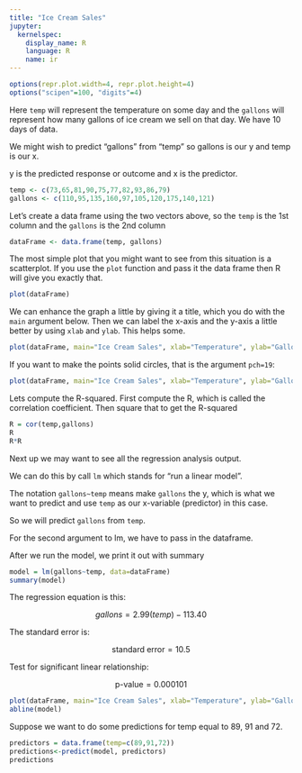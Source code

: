 ```yaml
---
title: "Ice Cream Sales"
jupyter:
  kernelspec:
    display_name: R
    language: R
    name: ir
---
```


```r
options(repr.plot.width=4, repr.plot.height=4)
options("scipen"=100, "digits"=4)
```

Here `temp` will represent the temperature on some day and the `gallons` will represent how many gallons of ice cream we sell on that day. We have 10 days of data.

We might wish to predict "gallons" from "temp" so gallons is our y and temp is our x. 

y is the predicted response or outcome and x is the predictor.

```r
temp <- c(73,65,81,90,75,77,82,93,86,79)
gallons <- c(110,95,135,160,97,105,120,175,140,121)
```

Let's create a data frame using the two vectors above, so the `temp` is the 1st column and the `gallons` is the 2nd column

```r
dataFrame <- data.frame(temp, gallons)
```

The most simple plot that you might want to see from this situation is a scatterplot. If you use the `plot` function and pass it the data frame then R will give you exactly that.

```r
plot(dataFrame)
```

We can enhance the graph a little by giving it a title, which you do with the `main` argument below. Then we can label the x-axis and the y-axis a little better by using `xlab` and `ylab`. This helps some.

```r
plot(dataFrame, main="Ice Cream Sales", xlab="Temperature", ylab="Gallons Sold")
```

If you want to make the points solid circles, that is the argument `pch=19`:

```r
plot(dataFrame, main="Ice Cream Sales", xlab="Temperature", ylab="Gallons Sold", pch=19)
```

Lets compute the R-squared. First compute the R, which is called the correlation coefficient. Then square that to get the R-squared

```r
R = cor(temp,gallons)
R
R*R
```

Next up we may want to see all the regression analysis output. 

We can do this by call `lm` which stands for "run a linear model". 

The notation `gallons~temp` means make `gallons` the y, which is what we want to predict and use `temp` as our x-variable (predictor) in this case.

 So we will predict `gallons` from `temp`. 

For the second argument to lm, we have to pass in the dataframe.

After we run the model, we print it out with summary

```r
model = lm(gallons~temp, data=dataFrame)
summary(model)
```

The regression equation is this:

$$ gallons = 2.99(temp) - 113.40 $$   
    
The standard error is:

$$ \text{standard error} = 10.5  $$ 

Test for significant linear relationship:

$$ \text{p-value} = 0.000101 $$

```r
plot(dataFrame, main="Ice Cream Sales", xlab="Temperature", ylab="Gallons Sold" , pch=19)
abline(model)
```

Suppose we want to do some predictions for temp equal to 89, 91 and 72.

```r
predictors = data.frame(temp=c(89,91,72))
predictions<-predict(model, predictors)
predictions
```

